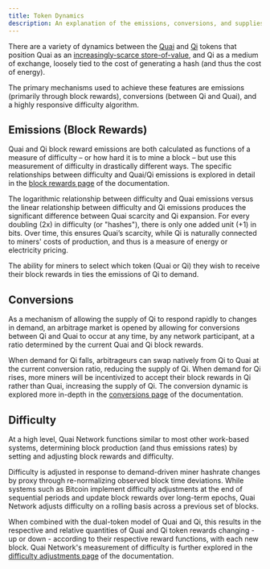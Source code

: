 ```yaml
---
title: Token Dynamics
description: An explanation of the emissions, conversions, and supplies of the Quai and Qi tokens.
---
```


There are a variety of dynamics between the [Quai](/learn/tokenomics/tokenomics-overview/quai) and [Qi](/learn/tokenomics/tokenomics-overview/qi) tokens that position Quai as an [increasingly-scarce store-of-value](/learn/tokenomics/token-dynamics/supply-growth), and Qi as a medium of exchange, loosely tied to the cost of generating a hash (and thus the cost of energy).

The primary mechanisms used to achieve these features are emissions (primarily through block rewards), conversions (between Qi and Quai), and a highly responsive difficulty algorithm.

## Emissions (Block Rewards)

Quai and Qi block reward emissions are both calculated as functions of a measure of difficulty – or how hard it is to mine a block – but use this measurement of difficulty in drastically different ways. The specific relationships between difficulty and Quai/Qi emissions is explored in detail in the [block rewards page](/learn/tokenomics/token-dynamics/block-rewards) of the documentation.

The logarithmic relationship between difficulty and Quai emissions versus the linear relationship between difficulty and Qi emissions produces the significant difference between Quai scarcity and Qi expansion. For every doubling (2x) in difficulty (or "hashes"), there is only one added unit (+1) in bits. Over time, this ensures Quai’s scarcity, while Qi is naturally connected to miners' costs of production, and thus is a measure of energy or electricity pricing.

The ability for miners to select which token (Quai or Qi) they wish to receive their block rewards in ties the emissions of Qi to demand.

## Conversions

As a mechanism of allowing the supply of Qi to respond rapidly to changes in demand, an arbitrage market is opened by allowing for conversions between Qi and Quai to occur at any time, by any network participant, at a ratio determined by the current Quai and Qi block rewards.

When demand for Qi falls, arbitrageurs can swap natively from Qi to Quai at the current conversion ratio, reducing the supply of Qi. When demand for Qi rises, more miners will be incentivized to accept their block rewards in Qi rather than Quai, increasing the supply of Qi. The conversion dynamic is explored more in-depth in the [conversions page](/learn/tokenomics/token-dynamics/conversions) of the documentation.

## Difficulty

At a high level, Quai Network functions similar to most other work-based systems, determining block production (and thus emissions rates) by setting and adjusting block rewards and difficulty.

Difficulty is adjusted in response to demand-driven miner hashrate changes by proxy through re-normalizing observed block time deviations. While systems such as Bitcoin implement difficulty adjustments at the end of sequential periods and update block rewards over long-term epochs, Quai Network adjusts difficulty on a rolling basis across a previous set of blocks.

When combined with the dual-token model of Quai and Qi, this results in the respective and relative quantities of Quai and Qi token rewards changing - up or down - according to their respective reward functions, with each new block. Quai Network's measurement of difficulty is further explored in the [difficulty adjustments page](/learn/tokenomics/token-dynamics/difficulty-adjustments) of the documentation.
